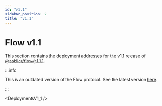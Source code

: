 ```yaml
---
id: "v1.1"
sidebar_position: 2
title: "v1.1"
---
```



# Flow v1.1

[v1.1.1]: https://npmjs.com/package/@sablier/flow/v/1.1.1

This section contains the deployment addresses for the v1.1 release of [@sablier/flow@1.1.1][v1.1.1].

<DeploymentNote />

:::info

This is an outdated version of the Flow protocol. See the latest version [here](/guides/flow/deployments).

:::

<DeploymentsV1_1 />
